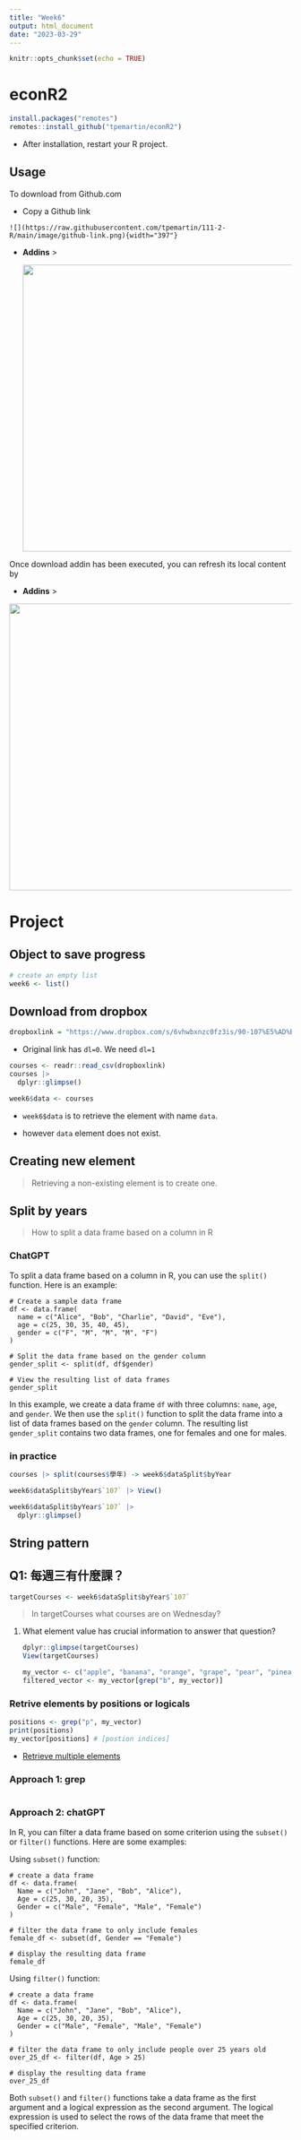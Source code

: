 ```yaml
---
title: "Week6"
output: html_document
date: "2023-03-29"
---
```


```r
knitr::opts_chunk$set(echo = TRUE)
```

# econR2

```r
install.packages("remotes")
remotes::install_github("tpemartin/econR2")
```

-   After installation, restart your R project.

## Usage

To download from Github.com

-   Copy a Github link

```         
![](https://raw.githubusercontent.com/tpemartin/111-2-R/main/image/github-link.png){width="397"}
```

-   **Addins** \>

    ![](https://raw.githubusercontent.com/tpemartin/111-2-R/main/image/github-download.png){width="512"}

Once download addin has been executed, you can refresh its local content by

-   **Addins** \>

![](https://raw.githubusercontent.com/tpemartin/111-2-R/main/image/github-refresh.png){width="512"}

# Project

## Object to save progress

```r
# create an empty list
week6 <- list()
```

## Download from dropbox

```r
dropboxlink = "https://www.dropbox.com/s/6vhwbxnzc0fz3is/90-107%E5%AD%B8%E5%B9%B4%E5%BA%A6%E5%A4%A7%E5%AD%B8%E9%83%A8%E8%AA%B2%E7%A8%8B%E8%B3%87%E6%96%99.csv?dl=1"
```

-   Original link has `dl=0`. We need `dl=1`

```r
courses <- readr::read_csv(dropboxlink)
courses |> 
  dplyr::glimpse()
```

```r
week6$data <- courses
```

-   `week6$data` is to retrieve the element with name `data`.

-   however `data` element does not exist.

## Creating new element

> Retrieving a non-existing element is to create one.

## Split by years

> How to split a data frame based on a column in R

### ChatGPT

To split a data frame based on a column in R, you can use the `split()` function. Here is an example:

```         
# Create a sample data frame
df <- data.frame(
  name = c("Alice", "Bob", "Charlie", "David", "Eve"),
  age = c(25, 30, 35, 40, 45),
  gender = c("F", "M", "M", "M", "F")
)

# Split the data frame based on the gender column
gender_split <- split(df, df$gender)

# View the resulting list of data frames
gender_split
```

In this example, we create a data frame `df` with three columns: `name`, `age`, and `gender`. We then use the `split()` function to split the data frame into a list of data frames based on the `gender` column. The resulting list `gender_split` contains two data frames, one for females and one for males.

### in practice

```r
courses |> split(courses$學年) -> week6$dataSplit$byYear
```

```r
week6$dataSplit$byYear$`107` |> View()
```

```r
week6$dataSplit$byYear$`107` |> 
  dplyr::glimpse()
```

## String pattern

## Q1: 每週三有什麼課？

```r
targetCourses <- week6$dataSplit$byYear$`107` 
```

> In targetCourses what courses are on Wednesday?

1.  What element value has crucial information to answer that question?

    ```r
    dplyr::glimpse(targetCourses)
    View(targetCourses)
    ```

    ```r
    my_vector <- c("apple", "banana", "orange", "grape", "pear", "pineapple")
    filtered_vector <- my_vector[grep("b", my_vector)]
    ```

### Retrive elements by positions or logicals

```r
positions <- grep("p", my_vector)
print(positions)
my_vector[positions] # [postion indices]
```

-   [Retrieve multiple elements](https://tpemartin.github.io/NTPU-R-for-Data-Science-EN/element-values.html#retrieve-multiple-element-values)


### Approach 1: grep

```r

```

### Approach 2: chatGPT

In R, you can filter a data frame based on some criterion using the `subset()` or `filter()` functions. Here are some examples:

Using `subset()` function:

```
# create a data frame
df <- data.frame(
  Name = c("John", "Jane", "Bob", "Alice"),
  Age = c(25, 30, 20, 35),
  Gender = c("Male", "Female", "Male", "Female")
)

# filter the data frame to only include females
female_df <- subset(df, Gender == "Female")

# display the resulting data frame
female_df
```

Using `filter()` function:

```
# create a data frame
df <- data.frame(
  Name = c("John", "Jane", "Bob", "Alice"),
  Age = c(25, 30, 20, 35),
  Gender = c("Male", "Female", "Male", "Female")
)

# filter the data frame to only include people over 25 years old
over_25_df <- filter(df, Age > 25)

# display the resulting data frame
over_25_df
```

Both `subset()` and `filter()` functions take a data frame as the first argument and a logical expression as the second argument. The logical expression is used to select the rows of the data frame that meet the specified criterion.
